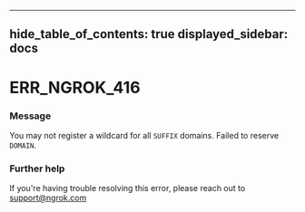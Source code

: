 

---
hide_table_of_contents: true
displayed_sidebar: docs
---


# ERR_NGROK_416

### Message
You may not register a wildcard for all `SUFFIX` domains. Failed to reserve `DOMAIN`.

<ErrorDetails error="err_ngrok_416" />



### Further help
If you're having trouble resolving this error, please reach out to [support@ngrok.com](mailto:support@ngrok.com?subject=Help%20with%20ERR_NGROK_416)

